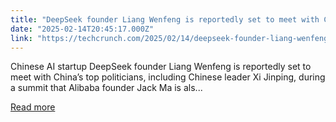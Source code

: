 ```yaml
---
title: "DeepSeek founder Liang Wenfeng is reportedly set to meet with China’s Xi Jinping"
date: "2025-02-14T20:45:17.000Z"
link: "https://techcrunch.com/2025/02/14/deepseek-founder-liang-wenfeng-is-reportedly-set-to-meet-with-chinas-xi-jinping/"
---
```


Chinese AI startup DeepSeek founder Liang Wenfeng is reportedly set to meet with China&#8217;s top politicians, including Chinese leader Xi Jinping, during a summit that Alibaba founder Jack Ma is als...

[Read more](https://techcrunch.com/2025/02/14/deepseek-founder-liang-wenfeng-is-reportedly-set-to-meet-with-chinas-xi-jinping/)
